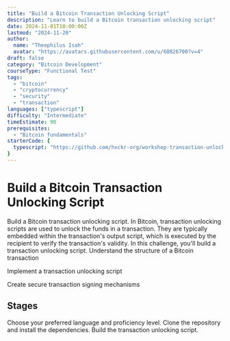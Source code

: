 ```yaml
---
title: "Build a Bitcoin Transaction Unlocking Script"
description: "Learn to build a Bitcoin transaction unlocking script"
date: 2024-11-01T10:00:00Z
lastmod: "2024-11-20"
author: 
  name: "Theophilus Isah"
  avatar: "https://avatars.githubusercontent.com/u/60826700?v=4"
draft: false
category: "Bitcoin Development"
courseType: "Functional Test"
tags: 
  - "bitcoin"
  - "cryptocurrency"
  - "security"
  - "transaction"
languages: ["typescript"]
difficulty: "Intermediate"
timeEstimate: 90
prerequisites: 
  - "Bitcoin fundamentals"
starterCode: {
  typescript: "https://github.com/hxckr-org/workshop-transaction-unlocking-script--ts"
}
---
```


# Build a Bitcoin Transaction Unlocking Script

<ChallengeBrief title="Build a Bitcoin transaction unlocking script">
Build a Bitcoin transaction unlocking script. In Bitcoin, transaction unlocking scripts are used to unlock the funds in a transaction. 
They are typically embedded within the transaction's output script, which is executed by the recipient to verify the transaction's validity.
In this challenge, you'll build a transaction unlocking script.
</ChallengeBrief>

<LearningObjectives title="Learning Objectives">
  Understand the structure of a Bitcoin transaction

  Implement a transaction unlocking script
  
  Create secure transaction signing mechanisms
</LearningObjectives>

## Stages

<Stages>
  <Stage title="Challenge Setup" difficulty="Very Easy">
      Choose your preferred language and proficiency level.
  </Stage>
  <Stage title="Project Setup" difficulty="Easy">
      Clone the repository and install the dependencies.
  </Stage>
  <Stage title="Build the Transaction Unlocking Script" difficulty="Medium">
      Build the transaction unlocking script.
  </Stage>
</Stages>
